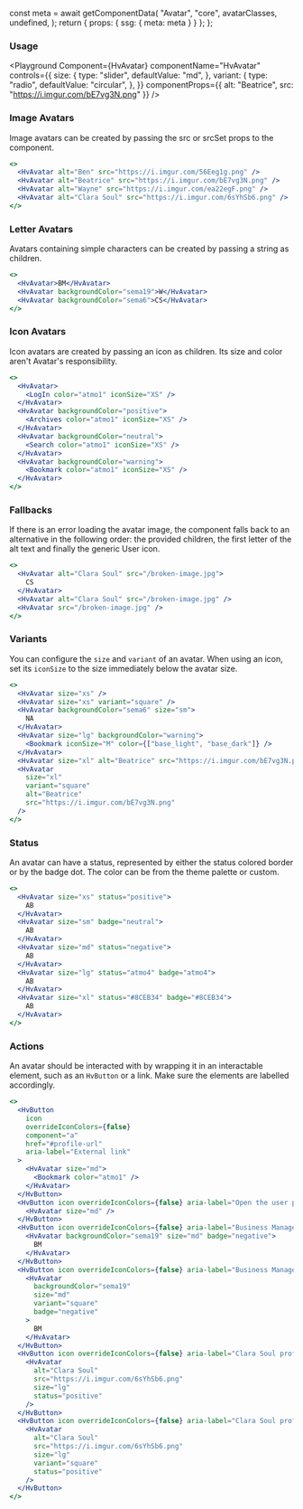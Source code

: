 



  const meta = await getComponentData(
    "Avatar",
    "core",
    avatarClasses,
    undefined,
  );
  return { props: { ssg: { meta: meta } } };
};

<Description />

<Page>

### Usage

<Playground
  Component={HvAvatar}
  componentName="HvAvatar"
  controls={{
    size: {
      type: "slider",
      defaultValue: "md",
    },
    variant: {
      type: "radio",
      defaultValue: "circular",
    },
  }}
  componentProps={{ alt: "Beatrice", src: "https://i.imgur.com/bE7vg3N.png" }}
/>

### Image Avatars

Image avatars can be created by passing the src or srcSet props to the component.

```jsx live
<>
  <HvAvatar alt="Ben" src="https://i.imgur.com/56Eeg1g.png" />
  <HvAvatar alt="Beatrice" src="https://i.imgur.com/bE7vg3N.png" />
  <HvAvatar alt="Wayne" src="https://i.imgur.com/ea22egF.png" />
  <HvAvatar alt="Clara Soul" src="https://i.imgur.com/6sYhSb6.png" />
</>
```

### Letter Avatars

Avatars containing simple characters can be created by passing a string as children.

```jsx live
<>
  <HvAvatar>BM</HvAvatar>
  <HvAvatar backgroundColor="sema19">W</HvAvatar>
  <HvAvatar backgroundColor="sema6">CS</HvAvatar>
</>
```

### Icon Avatars

Icon avatars are created by passing an icon as children. Its size and color aren't Avatar's responsibility.

```jsx live
<>
  <HvAvatar>
    <LogIn color="atmo1" iconSize="XS" />
  </HvAvatar>
  <HvAvatar backgroundColor="positive">
    <Archives color="atmo1" iconSize="XS" />
  </HvAvatar>
  <HvAvatar backgroundColor="neutral">
    <Search color="atmo1" iconSize="XS" />
  </HvAvatar>
  <HvAvatar backgroundColor="warning">
    <Bookmark color="atmo1" iconSize="XS" />
  </HvAvatar>
</>
```

### Fallbacks

If there is an error loading the avatar image, the component falls back to an alternative in the following order: the provided children, the first letter of the alt text and finally the generic User icon.

```jsx live
<>
  <HvAvatar alt="Clara Soul" src="/broken-image.jpg">
    CS
  </HvAvatar>
  <HvAvatar alt="Clara Soul" src="/broken-image.jpg" />
  <HvAvatar src="/broken-image.jpg" />
</>
```

### Variants

You can configure the `size` and `variant` of an avatar. When using an icon, set its `iconSize` to the size immediately below the avatar size.

```jsx live
<>
  <HvAvatar size="xs" />
  <HvAvatar size="xs" variant="square" />
  <HvAvatar backgroundColor="sema6" size="sm">
    NA
  </HvAvatar>
  <HvAvatar size="lg" backgroundColor="warning">
    <Bookmark iconSize="M" color={["base_light", "base_dark"]} />
  </HvAvatar>
  <HvAvatar size="xl" alt="Beatrice" src="https://i.imgur.com/bE7vg3N.png" />
  <HvAvatar
    size="xl"
    variant="square"
    alt="Beatrice"
    src="https://i.imgur.com/bE7vg3N.png"
  />
</>
```

### Status

An avatar can have a status, represented by either the status colored border or by the badge dot. The color can be from the theme palette or custom.

```jsx live
<>
  <HvAvatar size="xs" status="positive">
    AB
  </HvAvatar>
  <HvAvatar size="sm" badge="neutral">
    AB
  </HvAvatar>
  <HvAvatar size="md" status="negative">
    AB
  </HvAvatar>
  <HvAvatar size="lg" status="atmo4" badge="atmo4">
    AB
  </HvAvatar>
  <HvAvatar size="xl" status="#8CEB34" badge="#8CEB34">
    AB
  </HvAvatar>
</>
```

### Actions

An avatar should be interacted with by wrapping it in an interactable element, such as an `HvButton` or a link. Make sure the elements are labelled accordingly.

```jsx live
<>
  <HvButton
    icon
    overrideIconColors={false}
    component="a"
    href="#profile-url"
    aria-label="External link"
  >
    <HvAvatar size="md">
      <Bookmark color="atmo1" />
    </HvAvatar>
  </HvButton>
  <HvButton icon overrideIconColors={false} aria-label="Open the user profile">
    <HvAvatar size="md" />
  </HvButton>
  <HvButton icon overrideIconColors={false} aria-label="Business Manager">
    <HvAvatar backgroundColor="sema19" size="md" badge="negative">
      BM
    </HvAvatar>
  </HvButton>
  <HvButton icon overrideIconColors={false} aria-label="Business Manager">
    <HvAvatar
      backgroundColor="sema19"
      size="md"
      variant="square"
      badge="negative"
    >
      BM
    </HvAvatar>
  </HvButton>
  <HvButton icon overrideIconColors={false} aria-label="Clara Soul profile">
    <HvAvatar
      alt="Clara Soul"
      src="https://i.imgur.com/6sYhSb6.png"
      size="lg"
      status="positive"
    />
  </HvButton>
  <HvButton icon overrideIconColors={false} aria-label="Clara Soul profile">
    <HvAvatar
      alt="Clara Soul"
      src="https://i.imgur.com/6sYhSb6.png"
      size="lg"
      variant="square"
      status="positive"
    />
  </HvButton>
</>
```

</Page>
